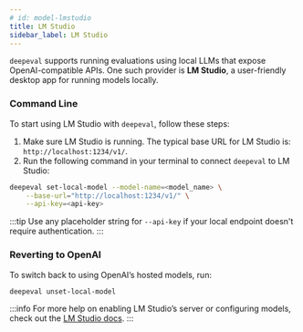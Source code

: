 ```yaml
---
# id: model-lmstudio
title: LM Studio
sidebar_label: LM Studio
---
```


`deepeval` supports running evaluations using local LLMs that expose OpenAI-compatible APIs. One such provider is **LM Studio**, a user-friendly desktop app for running models locally.

### Command Line

To start using LM Studio with `deepeval`, follow these steps:

1. Make sure LM Studio is running. The typical base URL for LM Studio is: `http://localhost:1234/v1/`.
2. Run the following command in your terminal to connect `deepeval` to LM Studio:

```bash
deepeval set-local-model --model-name=<model_name> \
    --base-url="http://localhost:1234/v1/" \
    --api-key=<api-key>
```

:::tip
Use any placeholder string for `--api-key` if your local endpoint doesn't require authentication.
:::

### Reverting to OpenAI

To switch back to using OpenAI’s hosted models, run:

```bash 
deepeval unset-local-model 
```

:::info
For more help on enabling LM Studio’s server or configuring models, check out the [LM Studio docs](https://lmstudio.ai/).
:::
